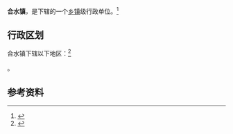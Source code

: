 {{中国乡级行政区|44/16/24/109/000}}

'''合水镇'''，是{{PRC admin/fullname|44/16/24/109/000|3}}下辖的一个[[乡镇|乡镇]]级行政单位。<ref>{{PRC admin/ref sgc|{{PRC admin/parent|44/16/24/109/000}}}}</ref>

== 行政区划 ==

合水镇下辖以下地区：<ref>{{PRC admin/ref sgc|44/16/24/109/000}}</ref>

{{PRC admin/children|44/16/24/109/000}}。

== 参考资料 ==

{{reflist}}

{{行政区划小作品}}
{{PRC admin/navcat|44/16/24/109/000}}